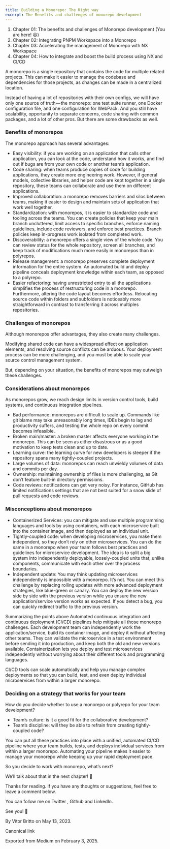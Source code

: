 ```yaml
---
title: Building a Monorepo: The Right way
excerpt: The Benefits and challenges of monorepo development
---
```


1. Chapter 01: The benefits and challenges of Monorepo development (You are here! 😃)
2. Chapter 02: Integrating PNPM Workspace into a Monorepo
3. Chapter 03: Accelerating the management of Monorepo with NX Workspace
4. Chapter 04: How to integrate and boost the build process using NX and CI/CD

A monorepo is a single repository that contains the code for multiple related projects. This can make it easier to manage the codebase and dependencies for those projects, as changes can be made in a centralized location.

Instead of having a lot of repositories with their own configs, we will have only one source of truth — the monorepo: one test suite runner, one Docker configuration file, and one configuration for WebPack. And you still have scalability, opportunity to separate concerns, code sharing with common packages, and a lot of other pros. But there are some drawbacks as well.

### Benefits of monorepos

The monorepo approach has several advantages:

- Easy visibility: if you are working on an application that calls other application, you can look at the code, understand how it works, and find out if bugs are from your own code or another team’s application.
- Code sharing: when teams produce copies of code for building applications, they create more engineering work. However, if general models, collective libraries, and helper code are kept together in a single repository, these teams can collaborate and use them on different applications.
- Improved collaboration: a monorepo removes barriers and silos between teams, making it easier to design and maintain sets of application that work well together.
- Standardization: with monorepos, it is easier to standardize code and tooling across the teams. You can create policies that keep your main branch uncluttered, limit access to specific branches, enforce naming guidelines, include code reviewers, and enforce best practices. Branch policies keep in-progress work isolated from completed work.
- Discoverability: a monorepo offers a single view of the whole code. You can review status for the whole repository, screen all branches, and keep track of modifications much more easily in monorepos than in polyrepos.
- Release management: a monorepo preserves complete deployment information for the entire system. An automated build and deploy pipeline conceals deployment knowledge within each team, as opposed to a polyrepo.
- Easier refactoring: having unrestricted entry to all the applications simplifies the process of restructuring code in a monorepo. Furthermore, altering the code layout becomes effortless. Relocating source code within folders and subfolders is noticeably more straightforward in contrast to transferring it across multiples repositories.

### Challenges of monorepos

Although monorepos offer advantages, they also create many challenges.

Modifying shared code can have a widespread effect on application elements, and resolving source conflicts can be arduous. Your deployment process can be more challenging, and you must be able to scale your source control management system.

But, depending on your situation, the benefits of monorepos may outweigh these challenges.

### Considerations about monorepos

As monorepos grow, we reach design limits in version control tools, build systems, and continuous integration pipelines.

- Bad performance: monorepos are difficult to scale up. Commands like git blame may take unreasonably long times, IDEs begin to lag and productivity suffers, and testing the whole repo on every commit becomes infeasible.
- Broken main/master: a broken master affects everyone working in the monorepo. This can be seen as either disastrous or as a good motivation to keep tests clean and up to date.
- Learning curve: the learning curve for new developers is steeper if the repository spans many tightly-coupled projects.
- Large volumes of data: monorepos can reach unwieldy volumes of data and commits per day.
- Ownership: maintaining ownership of files is more challenging, as Git don’t feature built-in directory permissions.
- Code reviews: notifications can get very noisy. For instance, GitHub has limited notifications settings that are not best suited for a snow slide of pull requests and code reviews.

### Misconceptions about monorepos

- Containerized Services: you can mitigate and use multiple programming languages and tools by using containers, with each microservice built into the container image, and then deployed as an individual unit.
- Tightly-coupled code: when developing microservices, you make them independent, so they don’t rely on other microservices. You can do the same in a monorepo when your team follows best practices and guidelines for microservice development. The idea is to split a big system into independently deployable, loosely-coupled units that, unlike components, communicate with each other over the process boundaries.
- Independent update: You may think updating microservices independently is impossible with a monorepo. It’s not. You can meet this challenge by replacing rolling updates with more advanced deployment strategies, like blue-green or canary. You can deploy the new version side by side with the previous version while you ensure the new application/service version works as expected. If you detect a bug, you can quickly redirect traffic to the previous version.

Summarizing the points above
Automated continuous integration and continuous deployment (CI/CD) pipelines help mitigate all those monorepo challenges. Each development team can independently work the application/service, build its container image, and deploy it without affecting other teams. They can validate the microservice in a test environment before sending it into production, and keep both the old and new versions available. Containerization lets you deploy and test microservices independently without worrying about their different tools and programming languages.

CI/CD tools can scale automatically and help you manage complex deployments so that you can build, test, and even deploy individual microservices from within a larger monorepo.

### Deciding on a strategy that works for your team

How do you decide whether to use a monorepo or polyrepo for your team development?

- Team’s culture: is it a good fit for the collaborative development?
- Team’s discipline: will they be able to refrain from creating tightly-coupled code?

You can put all these practices into place with a unified, automated CI/CD pipeline where your team builds, tests, and deploys individual services from within a larger monorepo. Automating your pipeline makes it easier to manage your monorepo while keeping up your rapid deployment pace.

So you decide to work with monorepo, what’s next?

We’ll talk about that in the next chapter! 🥳

Thanks for reading. If you have any thoughts or suggestions, feel free to leave a comment below.

You can follow me on Twitter , Github and LinkedIn.

See you! 👋

By Vitor Britto on May 13, 2023.

Canonical link

Exported from Medium on February 3, 2025.
